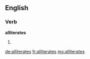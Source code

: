 ==English==

===Verb===
'''alliterates'''

# {{third-person singular of|alliterate}}

[[de:alliterates]]
[[fr:alliterates]]
[[my:alliterates]]